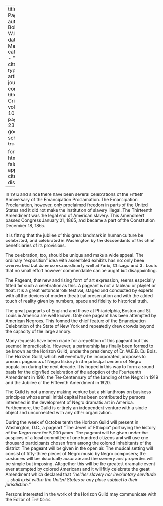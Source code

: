 
---
title: 'A Pageant'
author: Du Bois, W.E.B.
date: Mar. 1915
categories: 
  - ""
citation: 
  type: article-journal
  container-title: The Crisis
  volume: 10
  issue: 5
  page: 230-231
google-scholar: true

format:
  html:
    toc: false
    appendix-cite-as: display
---



In 1913 and since there have been several celebrations of the Fiftieth
Anniversary of the Emancipation Proclamation. The Emancipation
Proclamation, however, only proclaimed freedom in parts of the United
States and it did not make the institution of slavery illegal. The
Thirteenth Amendment was the legal end of American slavery. This
Amendment passed Congress January 31, 1865, and became a part of the
Constitution December 18, 1865.

It is fitting that the jubilee of this great landmark in human culture
be celebrated, and celebrated in Washington by the descendants of the
chief beneficiaries of its provisions.

The celebration, too, should be unique and make a wide appeal. The
ordinary "exposition" idea with assembled exhibits has not only been
overworked but done so extraordinarily well at Paris, Chicago and St.
Louis that no small effort however commendable can be aught but
disappointing.

The Pageant, that new and rising form of art expression, seems
especially fitted for such a celebration as this. A pageant is not a
tableau or playlet or float. It is a great historical folk festival,
staged and conducted by experts with all the devices of modern
theatrical presentation and with the added touch of reality given by
numbers, space and fidelity to historical truth.

The great pageants of England and those at Philadelphia, Boston and St.
Louis in America are well known. Only one pageant has been attempted by
American Negroes. This formed the chief feature of the Emancipation
Celebration of the State of New York and repeatedly drew crowds beyond
the capacity of the large armory.

Many requests have been made for a repetition of this pageant but this
seemed impracticable. However, a partnership has finally been formed to
be known as the Horizon Guild, under the presidency of Dr. W.E.B. Du
Bois. The Horizon Guild, which will eventually be incorporated, proposes
to present pageants of Negro history in the principal centers of Negro
population during the next decade. It is hoped in this way to form a
sound basis for the dignified celebration of the adoption ot the
Fourteenth Amendment in 1916, the Ter-Centennary of the Landing of the
Negro in 1919 and the Jubilee of the Fifteenth Amendment in 1920.

The Guild is not a money making venture but a philanthropy on business
principles whose small initial capital has been contributed by persons
interested in the development of Negro dramatic art in America.
Furthermore, the Guild is entirely an independent venture with a single
object and unconnected with any other organization.

During the week of October tenth the Horizon Guild will present in
Washington, D.C., a pageant "The Jewel of Ethiopia" portraying the history of the Negro race for 5,000 years. The
pageant will be given under the auspices of a local committee of one
hundred citizens and will use one thousand participants chosen from
among the colored inhabitants of the district. The pageant will be given
in the open air. The
musical setting will consist of fifty-three pieces of Negro music by
Negro composers; the costumes will be historically accurate and the
scenery and properties will be simple but imposing. Altogether this will
be the greatest dramatic event ever attempted by colored Americans and
it will fitly celebrate the great Amendment which declared that
*"neither slavery nor involuntary servitude ... shall exist within the United States or any place subject to their jurisdiction."*

Persons interested in the work of the Horizon Guild may communicate with
the Editor of <span style="font-variant:small-caps;">The Crisis</span>.

